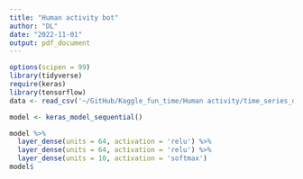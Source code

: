 ```yaml
---
title: "Human activity bot"
author: "DL"
date: "2022-11-01"
output: pdf_document
---
```


```r
options(scipen = 99)
library(tidyverse)
require(keras)
library(tensorflow)
data <- read_csv('~/GitHub/Kaggle_fun_time/Human activity/time_series_data_human_activities.csv')
```


```r
model <- keras_model_sequential()

model %>% 
  layer_dense(units = 64, activation = 'relu') %>% 
  layer_dense(units = 64, activation = 'relu') %>% 
  layer_dense(units = 10, activation = 'softmax')
model$
```

